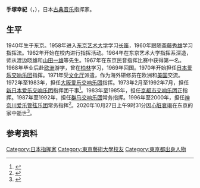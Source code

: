 {{藝人
|姓名 = 手塚幸紀
|类型 = non_vocal_instrumentalist
|图片 = 
|图片简介 = 
|国籍 = {{JPN}}
|出生日期 = 1940年1月18日
|出生地点 = [[东京都|东京都]]
|逝世日期 = {{Dda|2020|10|27|1940|1|18}}
|逝世地点 = [[东京都|东京都]]
|职业 = 指挥家
|语言 = [[日语|日语]]
|母校 = [[东京艺术大学|东京艺术大学]]
|音乐类型 = [[古典音乐|古典音乐]]
|演奏乐器 = [[长笛|长笛]]
|代表作 = 《[[蝴蝶夫人|蝴蝶夫人]]》
|活跃年代 = 1970年－2020年
|配偶 = 手塚三代子
|奖项 = 
}}
'''手塚幸紀'''（{{jpn|j=手塚 幸紀|hg=てづか ゆきのり|rm=Tezuka Yukinori|f=y}}，{{bd|1940年|1月18日|2020年|10月27日|catIdx=Tezuka}}），日本[[古典音乐|古典音乐]]指挥家。

==生平==
1940年生于东京。1958年进入[[东京艺术大学|东京艺术大学]]学习[[长笛|长笛]]，1960年跟随[[齋藤秀雄|斋藤秀雄]]学习指挥法。1962年开始在校内进行指挥活动。1964年在东京艺术大学指挥系深造，师从渡边晓雄和[[山田一雄|山田一雄]]等先生。1967年在东京民音指挥比赛中获得第一名。1968年毕业后赴[[欧洲|欧洲]]游学，曾在[[柏林|柏林]]学习，1969年回国。1970年开始担任[[日本愛樂交響樂團|日本爱乐交响乐团]]指挥。1971年受[[文化厅|文化厅]]派遣，作为海外研修员在欧洲和[[美国|美国]]交流。1972年至1983年，担任[[大阪爱乐交响乐团|大阪爱乐交响乐团]]指挥。1973年2月至1992年7月，担任[[新日本爱乐交响乐团|新日本爱乐交响乐团]]指挥团干事<ref>{{cite web |title=【訃報】手塚幸紀氏のご逝去について |url=https://www.njp.or.jp/news/20720 |publisher=新日本爱乐交响乐团 |language=ja |date=2020-11-09 |access-date=2020-11-12 |archive-date=2020-11-30 |archive-url=https://web.archive.org/web/20201130165953/https://www.njp.or.jp/news/20720 |dead-url=no }}</ref>。1983年至1985年，担任[[京都市交响乐团|京都市交响乐团]]正指挥。1987年至1992年，担任[[群马交响乐团|群马交响乐团]]常务指挥。1996年至2000年，担任[[神奈川爱乐管弦乐团|神奈川爱乐管弦乐团]]常务指挥<ref>{{cite web |title=指揮 手塚幸紀 |url=http://orchestra.musicinfo.co.jp/~kyukyo/kyukyoFiles/profile/2009conductor.profile/09yukinori_tezuka.html |publisher=九州交响乐团 |accessdate=2020-11-12 |language=ja |archive-date=2016-09-17 |archive-url=https://web.archive.org/web/20160917052426/http://orchestra.musicinfo.co.jp/~kyukyo/kyukyoFiles/profile/2009conductor.profile/09yukinori_tezuka.html |dead-url=no }}</ref>。2020年10月27日上午9时31分因[[心脏衰竭|心脏衰竭]]在东京的家中逝世<ref>{{cite web |title=手塚幸紀さん死去 指揮者 |url=https://www.tokyo-np.co.jp/article/67665/ |publisher=东京新闻 |language=ja |date=2020-11-11 |access-date=2020-11-12 |archive-date=2020-11-26 |archive-url=https://web.archive.org/web/20201126170800/https://www.tokyo-np.co.jp/article/67665 |dead-url=no }}</ref>。
==参考资料==
{{reflist}}

{{portal bar|日本|人物|古典音乐}}
{{authority control}}
{{DEFAULTSORT:Tezuka, Yukinori}}
[[Category:日本指挥家|Category:日本指挥家]]
[[Category:東京藝術大學校友|Category:東京藝術大學校友]]
[[Category:東京都出身人物|Category:東京都出身人物]]
